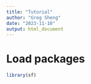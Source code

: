 ```yaml
---
title: "Tutorial"
author: "Greg Sheng"
date: "2023-11-10"
output: html_document
---
```



# Load packages
```r
library(sf)
```

